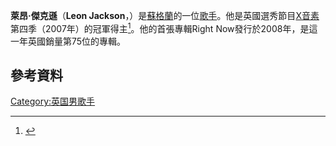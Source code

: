 {{Infobox musical artist
| name            = Leon Jackson
| image           = Leon Jackson at the premiere of The Golden Compass.jpg
| background      = solo_singer
| caption         = 
| birth_name      = Leon Jackson
| birth_date      = {{Birth date and age|df=yes|1988|12|30}}
| origin          = 蘇格蘭[[西洛錫安|西洛錫安]]Whitburn
| genre           = [[流行音樂|流行]]，[[爵士樂|爵士樂]]
| instrument      = 主唱，吉他，鋼琴
| years_active    = 2007–
| label           = [[Sony_Music_Entertainment|Sony BMG]], [[Syco|Syco]], [[RCA_Records|RCA Records]]
| associated_acts = [[麥可·布伯雷|麥可·布伯雷]]
| website         = [http://leonjacksonmusic.com leonjacksonmusic.com]
}}
'''萊昂·傑克遜'''（'''Leon Jackson'''，{{bd|1988年|12月30日}}）是[[蘇格蘭|蘇格蘭]]的一位[[歌手|歌手]]。他是英國選秀節目[[X音素|X音素]]第四季（2007年）的冠軍得主<ref name="Profile from Leon Jackson">{{cite web |url=http://www.bebo.com/leonslife |title=Profile from Leon Jackson |language= |publisher=bebo.com |date= |accessdate=1 January 2012 |archive-url=https://web.archive.org/web/20121025163202/http://www.bebo.com/leonslife |archive-date=2012-10-25 |dead-url=yes }}</ref>。他的首張專輯Right Now發行於2008年，是這一年英國銷量第75位的專輯。
==參考資料==
{{reflist}}
[[Category:英国男歌手|Category:英国男歌手]]